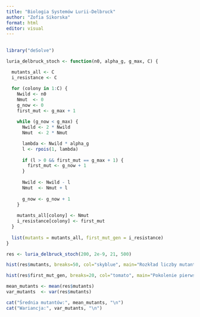 ---
title: "Biologia Systemów Lurii-Delbruck"
author: "Zofia Sikorska"
format: html
editor: visual
---

## 

```{r}
library("deSolve")
```

```{r}
luria_delbruck_stoch <- function(n0, alpha_g, g_max, C) {
  
  mutants_all <- C
  i_resistance <- C

  for (colony in 1:C) {
    Nwild <- n0
    Nmut  <- 0
    g_now <- 0
    first_mut <- g_max + 1
    
    while (g_now < g_max) {
      Nwild <- 2 * Nwild
      Nmut  <- 2 * Nmut

      lambda <- Nwild * alpha_g
      l <- rpois(1, lambda)
      
      if (l > 0 && first_mut == g_max + 1) {
        first_mut <- g_now + 1
      }
      
      Nwild <- Nwild - l
      Nmut  <- Nmut + l
      
      g_now <- g_now + 1
    }
    
    mutants_all[colony] <- Nmut
    i_resistance[colony] <- first_mut
  }
  
  list(mutants = mutants_all, first_mut_gen = i_resistance)
}
```

```{r}
res <- luria_delbruck_stoch(200, 2e-9, 21, 500)
```

```{r}
hist(res$mutants, breaks=50, col="skyblue", main="Rozkład liczby mutantów", xlab="Liczba mutantów")
```

```{r}
hist(res$first_mut_gen, breaks=20, col="tomato", main="Pokolenie pierwszej mutacji", xlab="Pokolenie")
```

```{r}
mean_mutants <- mean(res$mutants)
var_mutants  <- var(res$mutants)

cat("Średnia mutantów:", mean_mutants, "\n")
cat("Wariancja:", var_mutants, "\n")

```
